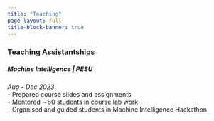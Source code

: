 ```yaml
---
title: "Teaching"
page-layout: full
title-block-banner: true
---
```


### Teaching Assistantships

##### **Machine Intelligence** | PESU
_Aug - Dec 2023_ \
- Prepared course slides and assignments \
- Mentored ∼60 students in course lab work \
- Organised and guided students in Machine Intelligence Hackathon \